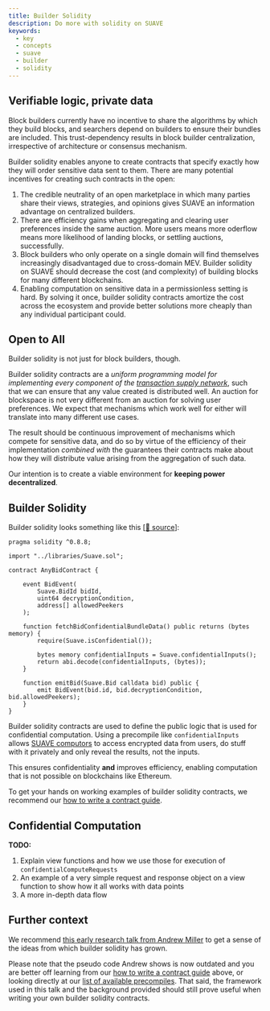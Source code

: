 ```yaml
---
title: Builder Solidity
description: Do more with solidity on SUAVE
keywords:
  - key
  - concepts
  - suave
  - builder
  - solidity
---
```


## Verifiable logic, private data

Block builders currently have no incentive to share the algorithms by which they build blocks, and searchers depend on builders to ensure their bundles are included. This trust-dependency results in block builder centralization, irrespective of architecture or consensus mechanism.

Builder solidity enables anyone to create contracts that specify exactly how they will order sensitive data sent to them. There are many potential incentives for creating such contracts in the open:

1. The credible neutrality of an open marketplace in which many parties share their views, strategies, and opinions gives SUAVE an information advantage on centralized builders.
2. There are efficiency gains when aggregating and clearing user preferences inside the same auction. More users means more oderflow means more likelihood of landing blocks, or settling auctions, successfully.
3. Block builders who only operate on a single domain will find themselves increasingly disadvantaged due to cross-domain MEV. Builder solidity on SUAVE should decrease the cost (and complexity) of building blocks for many different blockchains.
4. Enabling computation on sensitive data in a permissionless setting is hard. By solving it once, builder solidity contracts amortize the cost across the ecosystem and provide better solutions more cheaply than any individual participant could.

## Open to All

Builder solidity is not just for block builders, though. 

Builder solidity contracts are a _uniform programming model for implementing every component of the [transaction supply network](https://frontier.tech/infinite-games)_, such that we can ensure that any value created is distributed well. An auction for blockspace is not very different from an auction for solving user preferences. We expect that mechanisms which work well for either will translate into many different use cases.

The result should be continuous improvement of mechanisms which compete for sensitive data, and do so by virtue of the efficiency of their implementation _combined with_ the guarantees their contracts make about how they will distribute value arising from the aggregation of such data.

Our intention is to create a viable environment for **keeping power decentralized**.

## Builder Solidity

Builder solidity looks something like this [[🔗 source](https://github.com/flashbots/suave-geth/blob/main/suave/sol/standard_peekers/bids.sol)]:

```solidity
pragma solidity ^0.8.8;

import "../libraries/Suave.sol";

contract AnyBidContract {

	event BidEvent(
		Suave.BidId bidId,
		uint64 decryptionCondition,
		address[] allowedPeekers
	);

	function fetchBidConfidentialBundleData() public returns (bytes memory) {
		require(Suave.isConfidential());
		
		bytes memory confidentialInputs = Suave.confidentialInputs();
		return abi.decode(confidentialInputs, (bytes));
	}

	function emitBid(Suave.Bid calldata bid) public {
		emit BidEvent(bid.id, bid.decryptionCondition, bid.allowedPeekers);
	}
}
```

Builder solidity contracts are used to define the public logic that is used for confidential computation. Using a precompile like `confidentialInputs` allows [SUAVE computors](/technical/specs/rigil/computor) to access encrypted data from users, do stuff with it privately and only reveal the results, not the inputs. 

This ensures confidentiality **and** improves efficiency, enabling computation that is not possible on blockchains like Ethereum.

To get your hands on working examples of builder solidity contracts, we recommend our [how to write a contract guide](/how-to/write-a-contract).

## Confidential Computation

**TODO:**

1. Explain view functions and how we use those for execution of `confidentialComputeRequests`
2. An example of a very simple request and response object on a view function to show how it all works with data points
3. A more in-depth data flow

## Further context

We recommend [this early research talk from Andrew Miller](https://youtu.be/DhsDFKnHPa0?t=344) to get a sense of the ideas from which builder solidity has grown.

Please note that the pseudo code Andrew shows is now outdated and you are better off learning from our [how to write a contract guide](/how-to/write-a-contract) above, or looking directly at our [list of available precompiles](/technical/specs/rigil/precompiles). That said, the framework used in this talk and the background provided should still prove useful when writing your own builder solidity contracts.

